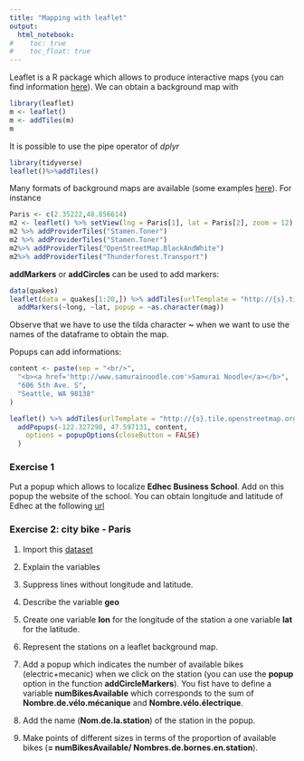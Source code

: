 ```yaml
---
title: "Mapping with leaflet"
output: 
  html_notebook:
#    toc: true
#    toc_float: true
---
```




Leaflet is a R package which allows to produce interactive maps (you can find information [here](https://rstudio.github.io/leaflet/)). We can obtain a background map with

```r
library(leaflet)
m <- leaflet()
m <- addTiles(m)
m
```

It is possible to use the pipe operator of *dplyr*
```r
library(tidyverse)
leaflet()%>%addTiles()
```

Many formats of background maps are available (some examples [here](http://leaflet-extras.github.io/leaflet-providers/preview/)). For instance

```r
Paris <- c(2.35222,48.856614)
m2 <- leaflet() %>% setView(lng = Paris[1], lat = Paris[2], zoom = 12) %>% addTiles(urlTemplate = "http://{s}.tile.openstreetmap.org/{z}/{x}/{y}.png")
m2 %>% addProviderTiles("Stamen.Toner")
m2 %>% addProviderTiles("Stamen.Toner")
m2%>% addProviderTiles("OpenStreetMap.BlackAndWhite")
m2%>% addProviderTiles("Thunderforest.Transport")
```

**addMarkers** or **addCircles** can be used to add markers:
```r
data(quakes)
leaflet(data = quakes[1:20,]) %>% addTiles(urlTemplate = "http://{s}.tile.openstreetmap.org/{z}/{x}/{y}.png") %>%
  addMarkers(~long, ~lat, popup = ~as.character(mag))
```

Observe that we have to use the tilda character **~** when we want to use the names of the dataframe to obtain the map. 

Popups can add informations:

```r
content <- paste(sep = "<br/>",
  "<b><a href='http://www.samurainoodle.com'>Samurai Noodle</a></b>",
  "606 5th Ave. S",
  "Seattle, WA 98138"
)

leaflet() %>% addTiles(urlTemplate = "http://{s}.tile.openstreetmap.org/{z}/{x}/{y}.png") %>%
  addPopups(-122.327298, 47.597131, content,
    options = popupOptions(closeButton = FALSE)
  )
```


### Exercise 1

Put a popup which allows to localize **Edhec Business School**. Add on this popup the website of the school. You can obtain longitude and latitude of Edhec at the following [url](https://www.coordonnees-gps.fr)



### Exercise 2: city bike - Paris

1. Import this [dataset](https://opendata.paris.fr/explore/dataset/velib-disponibilite-en-temps-reel/export/)


2. Explain the variables

3. Suppress lines without longitude and latitude.

4. Describe the variable **geo**

5. Create one variable **lon** for the longitude of the station a one variable **lat** for the latitude.

6. Represent the stations on a leaflet background map.

7. Add a popup which indicates the number of available bikes (electric+mecanic) when we click on the station (you can use the **popup** option in the function **addCircleMarkers**). You fist have to define a variable **numBikesAvailable** which corresponds to the sum of **Nombre.de.vélo.mécanique** and **Nombre.vélo.électrique**.

8. Add the name (**Nom.de.la.station**) of the station in the popup.

9. Make points of different sizes in terms of the proportion of available bikes (**= numBikesAvailable/ Nombres.de.bornes.en.station**).
